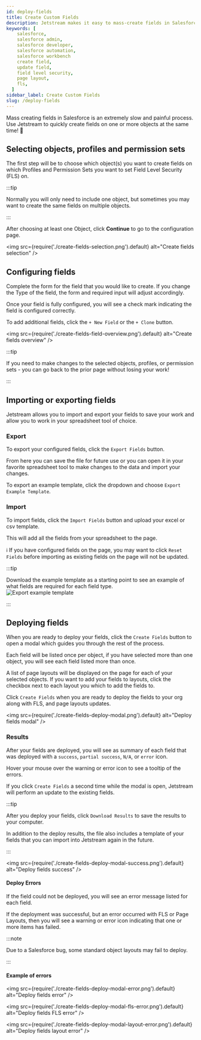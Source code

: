 ```yaml
---
id: deploy-fields
title: Create Custom Fields
description: Jetstream makes it easy to mass-create fields in Salesforce. You can even download our example template and use excel to define the field structure.
keywords: [
    salesforce,
    salesforce admin,
    salesforce developer,
    salesforce automation,
    salesforce workbench
    create field,
    update field,
    field level security,
    page layout,
    fls,
  ]
sidebar_label: Create Custom Fields
slug: /deploy-fields
---
```



Mass creating fields in Salesforce is an extremely slow and painful process. Use Jetstream to quickly create fields on one or more objects at the same time! 🎉

## Selecting objects, profiles and permission sets

The first step will be to choose which object(s) you want to create fields on which Profiles and Permission Sets you want to set Field Level Security (FLS) on.

:::tip

Normally you will only need to include one object, but sometimes you may want to create the same fields on multiple objects.

:::

After choosing at least one Object, click **Continue** to go to the configuration page.

<img src={require('./create-fields-selection.png').default} alt="Create fields selection" />

## Configuring fields

Complete the form for the field that you would like to create. If you change the Type of the field, the form and required input will adjust accordingly.

Once your field is fully configured, you will see a <Success className="icon inline" /> check mark indicating the field is configured correctly.

To add additional fields, click the `+ New Field` or the `+ Clone` button.

<img src={require('./create-fields-field-overview.png').default} alt="Create fields overview" />

:::tip

If you need to make changes to the selected objects, profiles, or permission sets - you can go back to the prior page without losing your work!

:::

## Importing or exporting fields

Jetstream allows you to import and export your fields to save your work and allow you to work in your spreadsheet tool of choice.

### Export

To export your configured fields, click the `Export Fields` button.

From here you can save the file for future use or you can open it in your favorite spreadsheet tool to make changes to the data and import your changes.

To export an example template, click the dropdown and choose `Export Example Template`.

### Import

To import fields, click the `Import Fields` button and upload your excel or csv template.

This will add all the fields from your spreadsheet to the page.

<div style={{marginBottom: '1rem'}}>
  <span style={{marginRight: '.5rem'}}>ℹ️ </span> If you have configured fields on the page,
  you may want to click <code>Reset Fields</code> before importing as existing fields on the page will not be updated.
</div>

:::tip

<div className="container">
  <div className="row">
    <div className="col col--8">
      Download the example template as a starting point to see an example of what fields are required for each field type.
    </div>
    <div className="col col--4">
      <img src={require('./create-fields-export-example-template.png').default} alt="Export example template" />
    </div>
  </div>
</div>

:::

## Deploying fields

When you are ready to deploy your fields, click the `Create Fields` button to open a modal which guides you through the rest of the process.

Each field will be listed once per object, if you have selected more than one object, you will see each field listed more than once.

A list of page layouts will be displayed on the page for each of your selected objects. If you want to add your fields to layouts, click the checkbox next to each layout you which to add the fields to.

Click `Create Fields` when you are ready to deploy the fields to your org along with FLS, and page layouts updates.

<img src={require('./create-fields-deploy-modal.png').default} alt="Deploy fields modal" />

### Results

After your fields are deployed, you will see as summary of each field that was deployed with a `success`, `partial success`, `N/A`, or `error` icon.

Hover your mouse over the warning or error icon to see a tooltip of the errors.

If you click `Create Fields` a second time while the modal is open, Jetstream will perform an update to the existing fields.

:::tip

After you deploy your fields, click `Download Results` to save the results to your computer.

In addition to the deploy results, the file also includes a template of your fields that you can import into Jetstream again in the future.

:::

<img src={require('./create-fields-deploy-modal-success.png').default} alt="Deploy fields success" />

#### Deploy Errors

If the field could not be deployed, you will see an error message listed for each field.

If the deployment was successful, but an error occurred with FLS or Page Layouts, then you will see a warning or error icon indicating that one or more items has failed.

:::note

Due to a Salesforce bug, some standard object layouts may fail to deploy.

:::

#### Example of errors

<img src={require('./create-fields-deploy-modal-error.png').default} alt="Deploy fields error" />

<img src={require('./create-fields-deploy-modal-fls-error.png').default} alt="Deploy fields FLS error" />

<img src={require('./create-fields-deploy-modal-layout-error.png').default} alt="Deploy fields layout error" />
